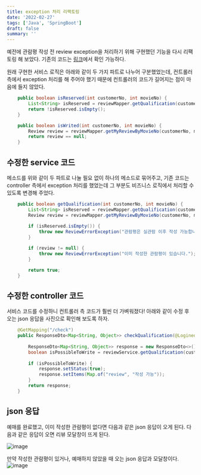 ```yaml
---
title: exception 처리 리팩토링
date: '2022-02-27'
tags: ['Java', 'SpringBoot']
draft: false
summary: ''
---
```


예전에 관람평 작성 전 review exception을 처리하기 위해 구현했던 기능을 다시 리팩토링 해 보았다. 기존의 코드는 [링크](https://subtitle1.github.io/spring/review-c/)에서 확인 가능하다. 

원래 구현한 서비스 로직은 아래와 같이 두 가지 파트로 나누어 구분했었는데, 컨트롤러 측에서 exception 처리를 해 주어야 했기 때문에 컨트롤러의 코드가 길어지는 점이 마음에 들지 않았다.

```java
    public boolean isReserved(int customerNo, int movieNo) {
		List<String> isReserved = reviewMapper.getQualification(customerNo, movieNo);
		return !isReserved.isEmpty();
	}

	public boolean isWrited(int customerNo, int movieNo) {
		Review review = reviewMapper.getMyReviewByMovieNo(customerNo, movieNo);
		return review == null;
	}
```

## 수정한 service 코드
메소드를 위와 같이 두 파트로 나눌 필요 없이 하나의 메소드로 묶어주고, 기존 코드는 controller 측에서 exception 처리를 했었는데 그 부분도 비즈니스 로직에서 처리할 수 있도록 변경해 주었다.

```java
    public boolean getQualification(int customerNo, int movieNo) {
		List<String> isReserved = reviewMapper.getQualification(customerNo, movieNo);
		Review review = reviewMapper.getMyReviewByMovieNo(customerNo, movieNo);
		
		if (isReserved.isEmpty()) {
			throw new ReviewErrorException("관람평은 실관람 이후 작성 가능합니다.");
		}

		if (review != null) {
			throw new ReviewErrorException("이미 작성한 관람평이 있습니다.");
		}

		return true;
	}
```

## 수정한 controller 코드
서비스 코드를 수정하니 컨트롤러 측 코드가 훨씬 더 가벼워졌다! 아래와 같이 수정 후 오는 json 응답을 사진으로 확인해 보도록 하자.

```java
    @GetMapping("/check")
	public ResponseDto<Map<String, Object>> checkQualification(@LoginedUser Customer customer, int movieNo) {
		
		ResponseDto<Map<String, Object>> response = new ResponseDto<>();		
		boolean isPossibleToWrite = reviewService.getQualification(customer.getNo(), movieNo);
		
		if (isPossibleToWrite) {
			response.setStatus(true);
			response.setItems(Map.of("review", "작성 가능"));
		}
		return response;
	}
```

## json 응답
예매를 완료했고, 이미 작성한 관람평이 없다면 다음과 같은 json 응답이 오게 된다. 다음과 같은 응답이 오면 리뷰 모달창이 뜨게 된다.

![image](https://user-images.githubusercontent.com/87356533/155875184-c690acea-7934-4978-bad1-eb5ce5ba0183.png)

만약 작성한 관람평이 있거나, 예매하지 않았을 때 오는 json 응답과 모달창이다.
![image](https://user-images.githubusercontent.com/87356533/155875239-8086ffe1-156f-475f-b399-91d50232e434.png)
